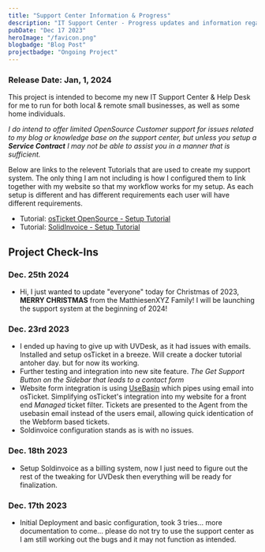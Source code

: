 ```yaml
---
title: "Support Center Information & Progress"
description: "IT Support Center - Progress updates and information regarding release date."
pubDate: "Dec 17 2023"
heroImage: "/favicon.png"
blogbadge: "Blog Post"
projectbadge: "Ongoing Project"
---
```


### Release Date: Jan, 1, 2024

This project is intended to become my new IT Support Center & Help Desk for me to run for both local & remote small businesses, as well as some home individuals.

*I do intend to offer limited OpenSource Customer support for issues related to my blog or knowledge base on the support center, but unless you setup a **Service Contract** I may not be able to assist you in a manner that is sufficient.*

Below are links to the relevent Tutorials that are used to create my support system.  The only thing I am not including is how I configured them to link together with my website so that my workflow works for my setup.  As each setup is different and has different requirements each user will have different requirements.

- Tutorial: [osTicket OpenSource - Setup Tutorial](/blog/tutorial-osticket)
- Tutorial: [SolidInvoice - Setup Tutorial](/blog/tutorial-solidinvoice)

## Project Check-Ins

### Dec. 25th 2024

- Hi, I just wanted to update "everyone" today for Christmas of 2023, **MERRY CHRISTMAS** from the MatthiesenXYZ Family!  I will be launching the support system at the beginning of 2024!

### Dec. 23rd 2023

- I ended up having to give up with UVDesk, as it had issues with emails.  Installed and setup osTicket in a breeze.  Will create a docker tutorial antoher day.  but for now its working.
- Further testing and integration into new site feature. *The Get Support Button on the Sidebar that leads to a contact form*
- Website form integration is using [UseBasin](https://usebasin.com) which pipes using email into osTicket.  Simplifying osTicket's integration into my website for a front end *Managed* ticket filter.  Tickets are presented to the Agent from the usebasin email instead of the users email, allowing quick identication of the Webform based tickets.
- Soldinvoice configuration stands as is with no issues.

### Dec. 18th 2023

- Setup Soldinvoice as a billing system, now I just need to figure out the rest of the tweaking for UVDesk then everything will be ready for finalization.

### Dec. 17th 2023

- Initial Deployment and basic configuration, took 3 tries... more documentation to come... please do not try to use the support center as I am still working out the bugs and it may not function as intended.
